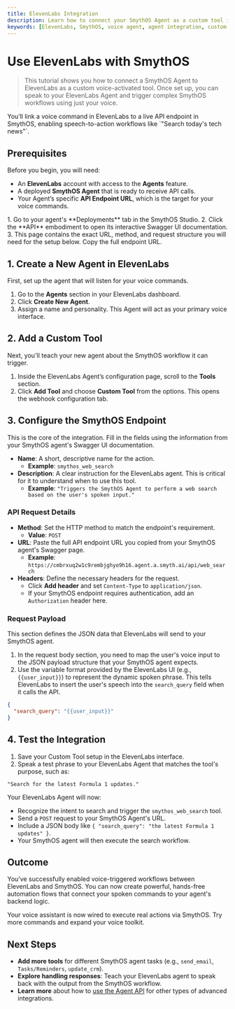 ```yaml
---
title: ElevenLabs Integration
description: Learn how to connect your SmythOS Agent as a custom tool in ElevenLabs to activate workflows through voice commands.
keywords: [ElevenLabs, SmythOS, voice agent, agent integration, custom tool, speech-to-action, webhook, API]
---
```


# Use ElevenLabs with SmythOS

> This tutorial shows you how to connect a SmythOS Agent to ElevenLabs as a custom voice-activated tool. Once set up, you can speak to your ElevenLabs Agent and trigger complex SmythOS workflows using just your voice.

<InfoCallout title="What you’ll achieve">
You’ll link a voice command in ElevenLabs to a live API endpoint in SmythOS, enabling speech-to-action workflows like `"Search today's tech news"`.
</InfoCallout>

<Divider />

## Prerequisites

Before you begin, you will need:

- An **ElevenLabs** account with access to the **Agents** feature.
- A deployed **SmythOS Agent** that is ready to receive API calls.
- Your Agent’s specific **API Endpoint URL**, which is the target for your voice commands.

<InfoCallout title="How to find your API URL">
1.  Go to your agent's **Deployments** tab in the SmythOS Studio.
2.  Click the **API** embodiment to open its interactive Swagger UI documentation.
3.  This page contains the exact URL, method, and request structure you will need for the setup below. Copy the full endpoint URL.
</InfoCallout>

<PromptCard prompt="Open your agent’s Swagger UI now and copy the endpoint for the action you want to trigger by voice." />

<Divider />

## 1. Create a New Agent in ElevenLabs

First, set up the agent that will listen for your voice commands.

1.  Go to the **Agents** section in your ElevenLabs dashboard.
2.  Click **Create New Agent**.
3.  Assign a name and personality. This Agent will act as your primary voice interface.

<Divider />

## 2. Add a Custom Tool

Next, you'll teach your new agent about the SmythOS workflow it can trigger.

1.  Inside the ElevenLabs Agent’s configuration page, scroll to the **Tools** section.
2.  Click **Add Tool** and choose **Custom Tool** from the options. This opens the webhook configuration tab.

<Divider />

## 3. Configure the SmythOS Endpoint

This is the core of the integration. Fill in the fields using the information from your SmythOS agent's Swagger UI documentation.

- **Name**: A short, descriptive name for the action.
  - **Example**: `smythos_web_search`
- **Description**: A clear instruction for the ElevenLabs agent. This is critical for it to understand when to use this tool.
  - **Example**: `"Triggers the SmythOS Agent to perform a web search based on the user's spoken input."`

### API Request Details

- **Method**: Set the HTTP method to match the endpoint's requirement.
  - **Value**: `POST`
- **URL**: Paste the full API endpoint URL you copied from your SmythOS agent's Swagger page.
  - **Example**: `https://cmbrxuq2w1c9rembjghyo9h16.agent.a.smyth.ai/api/web_search`
- **Headers**: Define the necessary headers for the request.
  - Click **Add header** and set `Content-Type` to `application/json`.
  - If your SmythOS endpoint requires authentication, add an `Authorization` header here.

### Request Payload

This section defines the JSON data that ElevenLabs will send to your SmythOS agent.

1.  In the request body section, you need to map the user's voice input to the JSON payload structure that your SmythOS agent expects.
2.  Use the variable format provided by the ElevenLabs UI (e.g., `{{user_input}}`) to represent the dynamic spoken phrase. This tells ElevenLabs to insert the user's speech into the `search_query` field when it calls the API.

```json
{
  "search_query": "{{user_input}}"
}
```

<Divider />

## 4. Test the Integration

1.  Save your Custom Tool setup in the ElevenLabs interface.
2.  Speak a test phrase to your ElevenLabs Agent that matches the tool's purpose, such as:

`"Search for the latest Formula 1 updates."`

Your ElevenLabs Agent will now:
- Recognize the intent to search and trigger the `smythos_web_search` tool.
- Send a `POST` request to your SmythOS Agent's URL.
- Include a JSON body like `{ "search_query": "the latest Formula 1 updates" }`.
- Your SmythOS agent will then execute the search workflow.

<PromptCard prompt="Say 'Search for today’s cybersecurity news' to trigger your SmythOS Agent." />

<Divider />

## Outcome

You’ve successfully enabled voice-triggered workflows between ElevenLabs and SmythOS. You can now create powerful, hands-free automation flows that connect your spoken commands to your agent's backend logic.

<SuccessCallout title="Success">
Your voice assistant is now wired to execute real actions via SmythOS. Try more commands and expand your voice toolkit.
</SuccessCallout>

<Divider />

## Next Steps

- **Add more tools** for different SmythOS agent tasks (e.g., `send_email`, `Tasks/Reminders`, `update_crm`).
- **Explore handling responses**: Teach your ElevenLabs agent to speak back with the output from the SmythOS workflow.
- **Learn more** about how to [use the Agent API](/docs/agent-deployments/deployments/deploy-as-api) for other types of advanced integrations.
